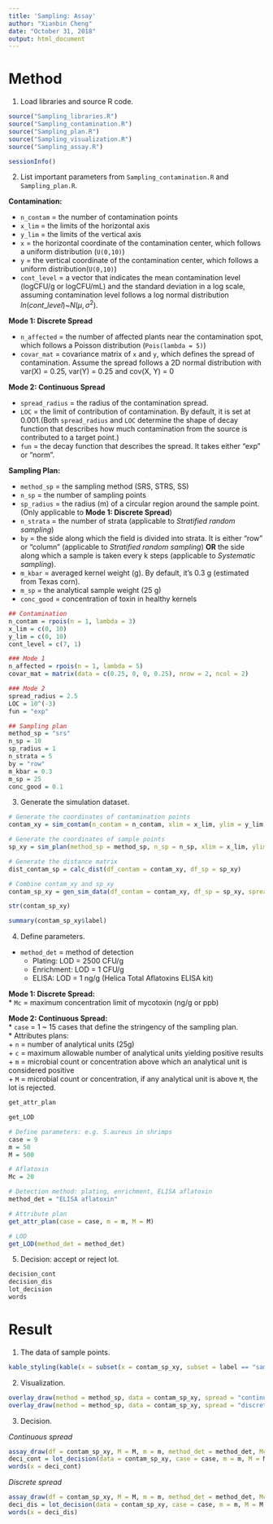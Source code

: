 ```yaml
---
title: 'Sampling: Assay'
author: "Xianbin Cheng"
date: "October 31, 2018"
output: html_document
---
```


# Method

1. Load libraries and source R code.

```r
source("Sampling_libraries.R")
source("Sampling_contamination.R")
source("Sampling_plan.R")
source("Sampling_visualization.R")
source("Sampling_assay.R")
```

```r
sessionInfo()
```

2. List important parameters from `Sampling_contamination.R` and `Sampling_plan.R`.

**Contamination:**  

  * `n_contam` = the number of contamination points 
  * `x_lim` = the limits of the horizontal axis  
  * `y_lim` = the limits of the vertical axis  
  * `x` = the horizontal coordinate of the contamination center, which follows a uniform distribution (`U(0,10)`)
  * `y` = the vertical coordinate of the contamination center, which follows a uniform distribution(`U(0,10)`)  
  * `cont_level` = a vector that indicates the mean contamination level (logCFU/g or logCFU/mL) and the standard deviation in a log scale, assuming contamination level follows a log normal distribution $ln(cont\_level)$~$N(\mu, \sigma^2)$. 

  **Mode 1: Discrete Spread** 

  * `n_affected` = the number of affected plants near the contamination spot, which follows a Poisson distribution (`Pois(lambda = 5)`)   
  * `covar_mat` = covariance matrix of `x` and `y`, which defines the spread of contamination. Assume the spread follows a 2D normal distribution with var(X) =     0.25, var(Y) = 0.25 and cov(X, Y) = 0  

  **Mode 2: Continuous Spread**

  * `spread_radius` = the radius of the contamination spread. 
  * `LOC` = the limit of contribution of contamination. By default, it is set at 0.001.(Both `spread_radius` and `LOC` determine the shape of decay function that describes how much contamination from the source is contributed to a target point.)
  * `fun` = the decay function that describes the spread. It takes either "exp" or "norm".

**Sampling Plan:**  
  
  * `method_sp` = the sampling method (SRS, STRS, SS)
  * `n_sp` = the number of sampling points
  * `sp_radius` = the radius (m) of a circular region around the sample point. (Only applicable to **Mode 1: Discrete Spread**)
  * `n_strata` = the number of strata (applicable to *Stratified random sampling*)
  * `by` = the side along which the field is divided into strata. It is either "row" or "column" (applicable to *Stratified random sampling*) **OR** the side along which a sample is taken every k steps (applicable to *Systematic sampling*).
  * `m_kbar` = averaged kernel weight (g). By default, it's 0.3 g (estimated from Texas corn).
  * `m_sp` = the analytical sample weight (25 g)
  * `conc_good` = concentration of toxin in healthy kernels

```r
## Contamination
n_contam = rpois(n = 1, lambda = 3)
x_lim = c(0, 10)
y_lim = c(0, 10)
cont_level = c(7, 1)

### Mode 1
n_affected = rpois(n = 1, lambda = 5)
covar_mat = matrix(data = c(0.25, 0, 0, 0.25), nrow = 2, ncol = 2)

### Mode 2
spread_radius = 2.5
LOC = 10^(-3)
fun = "exp"

## Sampling plan
method_sp = "srs"
n_sp = 10
sp_radius = 1
n_strata = 5
by = "row"
m_kbar = 0.3
m_sp = 25
conc_good = 0.1
```

3. Generate the simulation dataset.

```r
# Generate the coordinates of contamination points
contam_xy = sim_contam(n_contam = n_contam, xlim = x_lim, ylim = y_lim, covariance = covar_mat, n_affected = n_affected, radius = spread_radius, cont_level = cont_level) 

# Generate the coordinates of sample points
sp_xy = sim_plan(method_sp = method_sp, n_sp = n_sp, xlim = x_lim, ylim = y_lim, radius = sp_radius, by = by)

# Generate the distance matrix
dist_contam_sp = calc_dist(df_contam = contam_xy, df_sp = sp_xy)

# Combine contam_xy and sp_xy
contam_sp_xy = gen_sim_data(df_contam = contam_xy, df_sp = sp_xy, spread_radius = spread_radius, LOC = LOC, fun = fun, dist = dist_contam_sp, sp_radius = sp_radius, m_kbar = m_kbar, m_sp = m_sp, conc_good = conc_good, cont_level = cont_level)
```

```r
str(contam_sp_xy)

summary(contam_sp_xy$label)
```

4. Define parameters.
  
  * `method_det` = method of detection  
      + Plating: LOD = 2500 CFU/g  
      + Enrichment: LOD = 1 CFU/g  
      + ELISA: LOD = 1 ng/g (Helica Total Aflatoxins ELISA kit)  
  
  **Mode 1: Discrete Spread:**  
      * `Mc` = maximum concentration limit of mycotoxin (ng/g or ppb)
  
  **Mode 2: Continuous Spread:**  
      * `case` = 1 ~ 15 cases that define the stringency of the sampling plan.  
      * Attributes plans:  
          + `n` = number of analytical units (25g)  
          + `c` = maximum allowable number of analytical units yielding positive results  
          + `m` = microbial count or concentration above which an analytical unit is considered positive  
          + `M` = microbial count or concentration, if any analytical unit is above `M`, the lot is rejected.  
      
```r
get_attr_plan

get_LOD
```

```r
# Define parameters: e.g. S.aureus in shrimps
case = 9
m = 50
M = 500

# Aflatoxin
Mc = 20

# Detection method: plating, enrichment, ELISA aflatoxin
method_det = "ELISA aflatoxin"
```

```r
# Attribute plan
get_attr_plan(case = case, m = m, M = M)

# LOD
get_LOD(method_det = method_det)
```

5. Decision: accept or reject lot.

```r
decision_cont
decision_dis
lot_decision
words
```

# Result

1. The data of sample points.

```r
kable_styling(kable(x = subset(x = contam_sp_xy, subset = label == "sample point"), format = "html"), full_width = FALSE)
```

2. Visualization.

```r
overlay_draw(method = method_sp, data = contam_sp_xy, spread = "continuous", xlim = x_lim, ylim = y_lim, n_strata = n_strata, by = by)
overlay_draw(method = method_sp, data = contam_sp_xy, spread = "discrete", xlim = x_lim, ylim = y_lim, n_strata = n_strata, by = by)
```

3. Decision.

*Continuous spread*  

```r
assay_draw(df = contam_sp_xy, M = M, m = m, method_det = method_det, Mc = Mc, spread = "continuous")
deci_cont = lot_decision(data = contam_sp_xy, case = case, m = m, M = M, method_det = method_det, Mc = Mc, spread = "continuous")
words(x = deci_cont)
```

*Discrete spread*  

```r
assay_draw(df = contam_sp_xy, M = M, m = m, method_det = method_det, Mc = Mc, spread = "discrete")
deci_dis = lot_decision(data = contam_sp_xy, case = case, m = m, M = M, method_det = method_det, Mc = Mc, spread = "discrete")
words(x = deci_dis)
```

